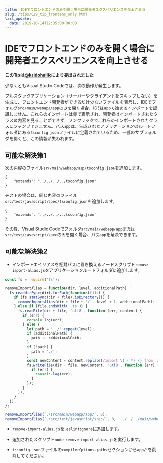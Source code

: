```yaml
---
title: IDEでフロントエンドのみを開く場合に開発者エクスペリエンスを向上させる
slug: /tips/029_tip_frontend_only.html
last_update:
  date: 2019-10-14T12:35:00-00:00
---
```


# IDEでフロントエンドのみを開く場合に開発者エクスペリエンスを向上させる

**このTipは[@kaidohallik](https://github.com/kaidohallik)により提出されました**

少なくともVisual Studio Codeでは、次の動作が発生します。

フルスタックアプリケーション（サーバーやクライアントをスキップしない）を生成し、フロントエンド開発者ができるだけ少ないファイルを表示し、IDEでフォルダ`src/main/webapp/app`のみを開く場合、IDEは`app`で始まるインポートを認識しません。これらのインポートは赤で表示され、開発者はインポートされたクラスの内容を見ることができず、ワンクリックでこれらのインポートされたクラスにジャンプできません。パス`app`は、生成されたアプリケーションのルートフォルダにある`tsconfig.json`ファイルに定義されているため、一部のサブフォルダを開くと、この情報が失われます。

## 可能な解決策1

次の内容のファイル`src/main/webapp/app/tsconfig.json`を追加します。
```
{
    "extends": "../../../../tsconfig.json"
}
```
テストの場合は、同じ内容のファイル`src/test/javascript/spec/tsconfig.json`を追加します。
```
{
    "extends": "../../../../tsconfig.json"
}
```
その後、Visual Studio Codeでフォルダ`src/main/webapp/app`または`src/test/javascript/spec`のみを開く場合、パス`app`を解決できます。

## 可能な解決策2

* インポートエイリアスを相対パスに置き換えるノードスクリプト`remove-import-alias.js`をアプリケーションルートフォルダに追加します。

```js
const fs = require('fs');

removeImportAlias = function(dir, level, additionalPath) {
  fs.readdirSync(dir).forEach(function(file) {
    if (fs.statSync(dir + file).isDirectory()) {
      removeImportAlias(dir + file + '/', level + 1, additionalPath);
    } else if (file.endsWith('.ts')) {
      fs.readFile(dir + file, 'utf8', function (err, content) {
        if (err) {
          console.log(err);
        } else {
          let path = '../'.repeat(level);
          if (additionalPath) {
            path += additionalPath;
          }
          if (!path) {
            path = './';
          }
          const newContent = content.replace(/import \{ (.*) \} from 'app\/(.*)';/g, `import { $1 } from '${path}$2';`);
          fs.writeFile(dir + file, newContent, 'utf8', function (err) {
            if (err) {
              console.log(err);
            }
          });
        }
      });
    }
  });
};

removeImportAlias(`./src/main/webapp/app/`, 0);
removeImportAlias(`./src/test/javascript/spec/`, 0, '../../../main/webapp/app/');
```

* `remove-import-alias.js`を`.eslintignore`に追加します。

* 追加されたスクリプト`node remove-import-alias.js`を実行します。

* `tsconfig.json`ファイルの`compilerOptions.paths`セクションから`app/*`を削除してください。
